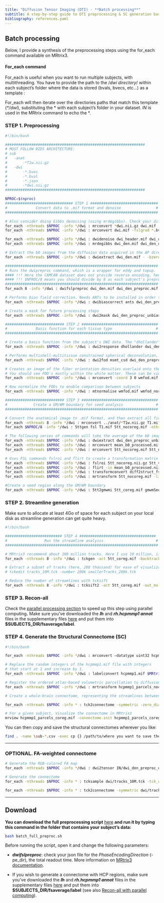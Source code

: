 ```yaml
---
title: "Diffusion Tensor Imaging (DTI) - **Batch processing**"
subtitle: A step-by-step guide to DTI preprocessing & SC generation based on MRtrix3
bibliography: references.yaml
---
```


## Batch processing

Below, I provide a synthesis of the preprocessing steps using the for_each command available on MRtrix3.

#### For_each command

For_each is useful when you want to run multiple subjects, with multithreading. You have to provide the path to the /*dwi directory*/ within each subject's folder where the data is stored (bvals, bvecs, etc...) as a template :

For_each will then iterate over the directories paths that match this template (*\*/dwi*), substituting the \* with each subject's folder in your dataset. *IN* is used in the MRtrix command to echo the \*.

### STEP 1. Preprocessing

``` bash
#!/bin/bash

################################################################
# MUST FOLLOW BIDS ARCHITECTURE:
# sub
# 	-anat
# 	 	-*T1w.nii.gz
# 	-dwi
# 	 	-*.bvec
# 	 	-*.bval
# 	 	-*.json
# 	 	-*dwi.nii.gz
################################################################

NPROC=$(nproc)
############################### STEP 1 ###############################
#             Convert data to .mif format and denoise                #
######################################################################

# Also consider doing Gibbs denoising (using mrdegibbs). Check your diffusion data for ringing artifacts before deciding whether to use it
for_each -nthreads $NPROC -info */dwi : mrconvert *dwi.nii.gz dwi.mif 
for_each -nthreads $NPROC -info */dwi : mrconvert dwi.mif -fslgrad *.bvec *.bval dwi_header.mif 

for_each -nthreads $NPROC -info */dwi : dwidenoise dwi_header.mif dwi_den.mif -noise noise.mif 
for_each -nthreads $NPROC -info */dwi : mrdegibbs dwi_den.mif dwi_den_unr.mif 

# Extract the b0 images from the diffusion data acquired in the AP direction
for_each -nthreads $NPROC -info */dwi : dwiextract dwi_den.mif - -bzero \| mrmath - mean mean_b0_AP.mif -axis 3 

######################################################################
# Runs the dwipreproc command, which is a wrapper for eddy and topup.
#### !!! Here the CAMCAN dataset does not provide reverse encoding, hence -rpe_none !!! ####
#### !!! $NPROC/8 means you should divide by 8 as each subject's preprocessing will be performed by 8 threads already (see at the end of the line) #### !!!
######################################################################
for_each 8 -info */dwi : dwifslpreproc dwi_den.mif dwi_den_preproc.mif -pe_dir AP -rpe_none -readout_time 0.0342002 -eddy_options " --slm=linear --data_is_shelled"  -nthreads 8

# Performs bias field correction. Needs ANTs to be installed in order to use the "ants" option (use "fsl" otherwise)
for_each -nthreads $NPROC -info */dwi : dwibiascorrect ants dwi_den_preproc.mif dwi_den_preproc_unbiased.mif -bias bias.mif 

# Create a mask for future processing steps
for_each -nthreads $NPROC -info */dwi : dwi2mask dwi_den_preproc_unbiased.mif mask.mif 

########################### STEP 2 ###################################
#             Basis function for each tissue type                    #
######################################################################

# Create a basis function from the subject's DWI data. The "dhollander" function is best used for multi-shell acquisitions; it will estimate different basis functions for each tissue type. For single-shell acquisition, use the "tournier" function instead
for_each -nthreads $NPROC -info */dwi : dwi2response dhollander dwi_den_preproc_unbiased.mif wm.txt gm.txt csf.txt -voxels voxels.mif 

# Performs multishell-multitissue constrained spherical deconvolution, using the basis functions estimated above
for_each -nthreads $NPROC -info */dwi : dwi2fod msmt_csd dwi_den_preproc_unbiased.mif -mask mask.mif wm.txt wmfod.mif gm.txt gmfod.mif csf.txt csffod.mif 

# Creates an image of the fiber orientation densities overlaid onto the estimated tissues (Blue=WM; Green=GM; Red=CSF)
# You should see FOD's mostly within the white matter. These can be viewed later with the command "mrview vf.mif -odf.load_sh wmfod.mif"
for_each -nthreads $NPROC -info */dwi : mrconvert -coord 3 0 wmfod.mif - \| mrcat csffod.mif gmfod.mif - vf.mif 

# Now normalize the FODs to enable comparison between subjects
for_each -nthreads $NPROC -info */dwi : mtnormalise wmfod.mif wmfod_norm.mif gmfod.mif gmfod_norm.mif csffod.mif csffod_norm.mif -mask mask.mif 

########################### STEP 3 ###################################
#            Create a GM/WM boundary for seed analysis               #
######################################################################

# Convert the anatomical image to .mif format, and then extract all five tissue catagories (1=GM; 2=Subcortical GM; 3=WM; 4=CSF; 5=Pathological tissue)
for_each -nthreads 8 -info */dwi : mrconvert ../anat/*T1w.nii.gz T1.mif 
for_each $NPROC/8 -info */dwi : 5ttgen fsl T1.mif 5tt_nocoreg.mif -nthreads 8 

# The following series of commands will take the average of the b0 images (which have the best contrast), convert them and the 5tt image to NIFTI format, and use it for coregistration.
for_each -nthreads $NPROC -info */dwi : dwiextract dwi_den_preproc_unbiased.mif - -bzero \| mrmath - mean mean_b0_processed.mif -axis 3 
for_each -nthreads $NPROC -info */dwi : mrconvert mean_b0_processed.mif mean_b0_processed.nii.gz 
for_each -nthreads $NPROC -info */dwi : mrconvert 5tt_nocoreg.mif 5tt_nocoreg.nii.gz 

# Uses FSL commands fslroi and flirt to create a transformation matrix for regisitration between the tissue map and the b0 images
for_each -nthreads $NPROC -info */dwi : fslroi 5tt_nocoreg.nii.gz 5tt_vol0.nii.gz 0 1 #Extract the first volume of the 5tt dataset (since flirt can only use 3D images, not 4D images)
for_each -nthreads $NPROC -info */dwi : flirt -in mean_b0_processed.nii.gz -ref 5tt_vol0.nii.gz -interp nearestneighbour -dof 6 -omat diff2struct_fsl.mat
for_each -nthreads $NPROC -info */dwi : transformconvert diff2struct_fsl.mat mean_b0_processed.nii.gz 5tt_nocoreg.nii.gz flirt_import diff2struct_mrtrix.txt 
for_each -nthreads $NPROC -info */dwi : mrtransform 5tt_nocoreg.mif -linear diff2struct_mrtrix.txt -inverse 5tt_coreg.mif 

#Create a seed region along the GM/WM boundary
for_each -nthreads $NPROC -info */dwi : 5tt2gmwmi 5tt_coreg.mif gmwmSeed_coreg.mif
```

### STEP 2. Streamline generation

Make sure to allocate at least 4Go of space for each subject on your local disk as streamline generation can get quite heavy.

``` bash
#!/bin/bash

########################## STEP 4 ###################################
#                 Run the streamline analysis                        #
######################################################################

# MRtrix3 recommend about 100 million tracks. Here I use 10 million, if only to save time. Read their papers and then make a decision
for_each -nthreads 8 -info */dwi : tckgen -act 5tt_coreg.mif -backtrack -seed_gmwmi gmwmSeed_coreg.mif -nthreads 8 -maxlength 250 -cutoff 0.06 -select 10000k wmfod_norm.mif tracks_10M.tck 

# Extract a subset of tracks (here, 200 thousand) for ease of visualization
# tckedit tracks_10M.tck -number 200k smallerTracks_200k.tck

# Reduce the number of streamlines with tcksift
for_each -nthreads 8 -info */dwi : tcksift2 -act 5tt_coreg.mif -out_mu sift_mu.txt -out_coeffs sift_coeffs.txt -nthreads 8 tracks_10M.tck wmfod_norm.mif sift_1M.txt 
```

### STEP 3. Recon-all

Check the [parallel processing section](parallel.qmd) to speed up this step using parallel computing**.** Make sure you've downloaded the ***lh*** and ***rh.hcpmmp1 annot*** files in the supplementary files [here](https://osf.io/fkyht/#!) and put them into **\$SUBJECTS_DIR/fsaverage/label**.

### STEP 4. Generate the Structural Connectome (SC)

``` bash
#!/bin/bash

for_each -nthreads $NPROC -info */dwi : mrconvert –datatype uint32 hcpmmp1.mgz  hcpmmp1.mif 

# Replace the random integers of the hcpmmp1.mif file with integers
# that start at 1 and increase by 1.
for_each -nthreads $NPROC -info */dwi : labelconvert hcpmmp1.mif $MRtrix3/share/mrtrix3/labelconvert/hcpmmp1_original.txt $MRtrix3/share/mrtrix3/labelconvert/hcpmmp1_ordered.txt hcpmmp1_parcels_nocoreg.mif 

# Register the ordered atlas-based volumetric parcellation to diffusion space.
for_each -nthreads $NPROC -info */dwi : mrtransform hcpmmp1_parcels_nocoreg.mif –lineardiff2struct_mrtrix.txt –inverse –datatype uint32 hcpmmp1_parcels_coreg.mif 

# Create a whole-brain connectome, representing the streamlines between each parcellation pair in the atlas (in this case, 379x379). The "symmetric" option will make the lower diagonal the same as the upper diagonal, and the "scale_invnodevol" option will scale the connectome by the inverse of the size of the node

for_each -nthreads $NPROC -info * : tck2connectome -symmetric -zero_diagonal -scale_invnodevol -tck_weights_in dwi/sift_1M.txt dwi/tracks_10M.tck dwi/hcpmmp1_parcels_coreg.mif dwi/IN_hcpmmp1_parcels_coreg.csv -out_assignment dwi/assignments_IN_hcpmmp1_parcels_coreg.csv 

# For a given subject, Visualize the connectome in MRtrix3
mrview hcpmmp1_parcels_coreg.mif -connectome.init hcpmmp1_parcels_coreg.mif -connectome.load sub*.csv
```

You can then copy and save the structural connectomes wherever you like:

``` bash
find . -name \sub-*.csv -exec cp {} /path/to/where you want to save the SC \;
```

------------------------------------------------------------------------

### OPTIONAL. FA-weighted connectome

``` bash
# Generate the RGB-colored FA map
for_each -nthreads $NPROC -info */dwi : dwi2tensor IN/dwi_den_preproc_unbiased.mif - \| tensor2metric - -fa - \| mrcalc - -abs IN/FA.mif

# Generate the connectome
for_each -nthreads $NPROC -info * : tcksample dwi/tracks_10M.tck -tck_weights_in dwi/sift_1M.txt dwi/FA.mif dwi/IN_mean_FA_per_streamline.csv -stat_tck mean

for_each -nthreads $NPROC -info * : tck2connectome -symmetric dwi/tracks_10M.tck -tck_weights_in dwi/sift_1M.txt dwi/hcpmmp1_parcels_coreg.mif dwi/IN_mean_FA_connectome.csv -scale_file dwi/IN_mean_FA_per_streamline.csv -stat_edge mean
```

------------------------------------------------------------------------

## Download

**You can download the full preprocessing script** [here](https://github.com/ClementGuichet/clementguichet.github.io/blob/main/content/downloads/batch_full_preproc.sh) **and run it by typing this command in the folder that contains your subject's data:**

``` bash
bash batch_full_preproc.sh
```

Before running the script, open it and change the following parameters:

-   ***dwifslpreproc***: check your json file for the *PhaseEncodingDirection* (-pe_dir), the total readout time. More information on [MRtrix3 documentation](https://www.mrtrix.org/documentation/).

-   If you wish to generate a connectome with HCP regions, make sure you've downloaded the ***lh*** and ***rh.hcpmmp1 annot*** files in the supplementary files [here](https://osf.io/fkyht/#!) and put them into **\$SUBJECTS_DIR/fsaverage/label** (see also [Recon-all with parallel computing](parallel.qmd)).
